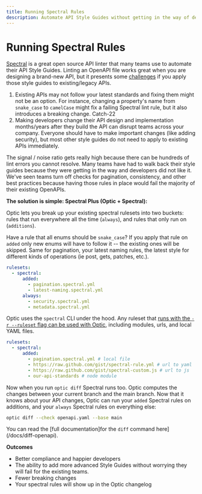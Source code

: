 ```yaml
---
title: Running Spectral Rules
description: Automate API Style Guides without getting in the way of developers
---
```


# Running Spectral Rules

[Spectral](https://github.com/stoplightio/spectral) is a great open source API linter that many teams use to automate their API Style Guides. Linting an OpenAPI file works great when you are designing a brand-new API, but it presents some [challenges](https://www.useoptic.com/blog/beyond-api-linting) if you apply those style guides to existing/legacy APIs.

1. Existing APIs may not follow your latest standards and fixing them might not be an option. For instance, changing a property's name from `snake_case` to `camelCase` might fix a failing Spectral lint rule, but it also introduces a breaking change. Catch-22
2. Making developers change their API design and implementation months/years after they build the API can disrupt teams across your company. Everyone should have to make important changes (like adding security), but most other style guides do not need to apply to existing APIs immediately.

The signal / noise ratio gets really high because there can be hundreds of lint errors you cannot resolve. Many teams have had to walk back their style guides because they were getting in the way and developers did not like it. We've seen teams turn off checks for pagination, consistency, and other best practices because having those rules in place would fail the majority of their existing OpenAPIs.

**The solution is simple: Spectral Plus (Optic + Spectral):**

Optic lets you break up your existing spectral rulesets into two buckets: rules that run everywhere all the time (`always`), and rules that only run on (`additions`).

Have a rule that all enums should be `snake_case`? If you apply that rule on `added` only new enums will have to follow it -- the existing ones will be skipped. Same for pagination, your latest naming rules, the latest style for different kinds of operations (ie post, gets, patches, etc.).

```yaml title=optic.dev.yml
rulesets:
  - spectral:
      added:
        - pagination.spectral.yml
        - latest-naming.spectral.yml
      always:
        - security.spectral.yml
        - metadata.spectral.yml
```

Optic uses the `spectral` CLI under the hood. Any ruleset that [runs with the `-r --ruleset` flag can be used with Optic](https://docs.stoplight.io/docs/spectral/9ffa04e052cc1-spectral-cli#using-a-ruleset-file), including modules, urls, and local YAML files.

```yaml title=optic.dev.yml
rulesets:
  - spectral:
      added:
        - pagination.spectral.yml # local file
        - https://raw.github.com/gist/spectral-rule.yml # url to yaml
        - https://raw.github.com/gist/spectral-custom.js # url to js
        - our-api-standards # node module
```

Now when you run `optic diff` Spectral runs too. Optic computes the changes between your current branch and the main branch. Now that it knows about your API changes, Optic can run your `added` Spectral rules on additions, and your `always` Spectral rules on everything else:

```bash
optic diff --check openapi.yaml --base main
```

You can read the [full documentation]for the `diff` command here](/docs/diff-openapi).

**Outcomes**

- Better compliance and happier developers
- The ability to add more advanced Style Guides without worrying they will fail for the existing teams.
- Fewer breaking changes
- Your spectral rules will show up in the Optic changelog
